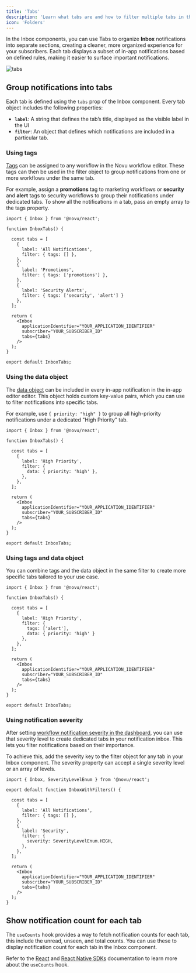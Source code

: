```yaml
---
title: 'Tabs'
description: 'Learn what tabs are and how to filter multiple tabs in the Novu Inbox component.'
icon: 'Folders'
---
```


In the Inbox components, you can use Tabs to organize **Inbox** notifications into separate sections, creating a cleaner, more organized experience for your subscribers. Each tab displays a subset of in-app notifications based on defined rules, making it easier to surface important notifications.

![tabs](/images/inbox/tabs.gif)

## Group notifications into tabs

Each tab is defined using the `tabs` prop of the Inbox component. Every tab object includes the following properties:
- **`label`**: A string that defines the tab’s title, displayed as the visible label in the UI
- **`filter`**: An object that defines which notifications are included in a particular tab.

### Using tags

[Tags](/platform/workflow/tags) can be assigned to any workflow in the Novu workflow editor. These tags can then be used in the filter object to group notifications from one or more workflows under the same tab.

For example, assign a **promotions** tag to marketing workflows or **security** and **alert** tags to security workflows to group their notifications under dedicated tabs. To show all the notifications in a tab, pass an empty array to the tags property.


```tsx
import { Inbox } from '@novu/react';

function InboxTabs() {

  const tabs = [
    {
      label: 'All Notifications',
      filter: { tags: [] },
    },
    {
      label: 'Promotions',
      filter: { tags: ['promotions'] },
    },
    {
      label: 'Security Alerts',
      filter: { tags: ['security', 'alert'] }
    },
  ];
  
  return (
    <Inbox
      applicationIdentifier="YOUR_APPLICATION_IDENTIFIER"
      subscriber="YOUR_SUBSCRIBER_ID"
      tabs={tabs}
    />
  );
}

export default InboxTabs;
```

### Using the data object

The [data object](/platform/inbox/configuration/data-object) can be included in every in-app notification in the in-app editor editor. This object holds custom key-value pairs, which you can use to filter notifications into specific tabs.

For example, use `{ priority: "high" }` to group all high-priority notifications under a dedicated "High Priority" tab.

```tsx
import { Inbox } from '@novu/react';

function InboxTabs() {

  const tabs = [
    {
      label: 'High Priority',
      filter: {
        data: { priority: 'high' },
      },
    },
  ];
  
  return (
    <Inbox
      applicationIdentifier="YOUR_APPLICATION_IDENTIFIER"
      subscriber="YOUR_SUBSCRIBER_ID"
      tabs={tabs}
    />
  );
}

export default InboxTabs;
```

### Using tags and data object

You can combine tags and the data object in the same filter to create more specific tabs tailored to your use case.

```tsx
import { Inbox } from '@novu/react';

function InboxTabs() {

  const tabs = [
    {
      label: 'High Priority',
      filter: { 
        tags: ['alert'],
        data: { priority: 'high' }
      },
    },
  ];
  
  return (
    <Inbox
      applicationIdentifier="YOUR_APPLICATION_IDENTIFIER"
      subscriber="YOUR_SUBSCRIBER_ID"
      tabs={tabs}
    />
  );
}

export default InboxTabs;
```

### Using notification severity

After setting [workflow notification severity in the dashboard](/platform/workflow/build-a-workflow#notification-severity), you can use that severity level to create dedicated tabs in your notification inbox. This lets you filter notifications based on their importance.

To achieve this, add the severity key to the filter object for any tab in your Inbox component. The severity property can accept a single severity level or an array of levels.

```tsx
import { Inbox, SeverityLevelEnum } from '@novu/react';

export default function InboxWithFilters() {

  const tabs = [
    {
      label: 'All Notifications',
      filter: { tags: [] },
    },
    {
      label: 'Security',
      filter: {
        severity: SeverityLevelEnum.HIGH,
      },
    },
  ];
  
  return (
    <Inbox
      applicationIdentifier="YOUR_APPLICATION_IDENTIFIER"
      subscriber="YOUR_SUBSCRIBER_ID"
      tabs={tabs}
    />
  );
}
```

## Show notification count for each tab

The `useCounts` hook provides a way to fetch notification counts for each tab, this include the unread, unseen, and total counts. You can use these to display notification count for each tab in the Inbox component.

<Callout>Refer to the [React](/platform/sdks/react/hooks/use-counts) and [React Native SDKs](/platform/sdks/react-native/hooks/use-counts) documentation to learn more about the `useCounts` hook.</Callout>